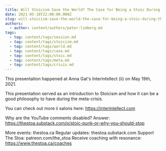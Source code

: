 ```yaml
---
title: Will Stoicism Save the World? The Case for Being a Stoic During the Meta-Crisis
date: 2021-05-18T22:00:00.000Z
slug: will-stoicism-save-the-world-the-case-for-being-a-stoic-during-the-meta-crisis
authors:
  - author: content/authors/peter-limberg.md
tags:
  - tag: content/tags/session.md
  - tag: content/tags/stoicism.md
  - tag: content/tags/world.md
  - tag: content/tags/case.md
  - tag: content/tags/stoic.md
  - tag: content/tags/meta.md
  - tag: content/tags/crisis.md
---
```


This presentation happened at Anna Gat's Interintellect (ii) on May 19th, 2021. 

This presentation served as an introduction to Stoicism and how it can be a good philosophy to have during the meta-crisis. 

You can check out more ii salons here: https://interintellect.com

Why are the YouTube comments disabled? Answer: https://thestoa.substack.com/p/stoic-punk-or-why-you-should-stop

More events: thestoa.ca
Regular updates: thestoa.substack.com
Support The Stoa: patreon.com/the_stoa
Receive coaching with resonance: https://www.thestoa.ca/coaches
